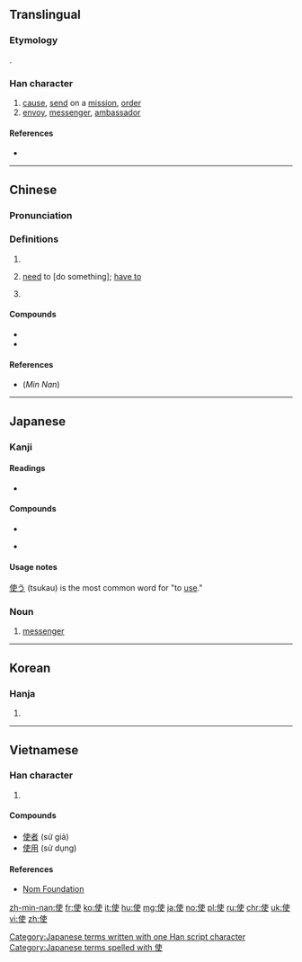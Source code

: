{{also|便}}
==Translingual==

===Etymology===
{{Han compound|人|吏|ls=psc|c1=s|c2=p|alt1=亻}}.

===Han character===
{{Han char|rn=9|rad=人|as=06|sn=8|four=25206|canj=OJLK|ids=⿰亻吏}}

# [[cause]], [[send]] on a [[mission]], [[order]]
# [[envoy]], [[messenger]], [[ambassador]]

====References====
* {{Han ref|kx=0101.050|dkj=00573|dj=0213.120|hdz=10145.020|uh=4F7F|ud=20351|bh=A8CF|bd=43215}}

----

==Chinese==
{{zh-forms}}

===Pronunciation===
{{zh-pron
|m=shǐ
|c=sai2,si2,si3
|mn=sái/sài/sú/sù
|mn_note=sái, sài - vernacular, sú, sù - literary
|mc=y
|oc=y
|ma=
|cat=v,n
}}

===Definitions===
{{zh-hanzi}}

# {{rfdef|lang=zh}} <!--normal meaning-->
# {{cx|Cantonese|lang=zh}} [[need]] to [do something]; [[have to]]
# 

====Compounds====
* {{zh-l|使用}}
* {{zh-l|使得}}

====References====
* (''Min Nan'') {{thcwd|3542}}

----

==Japanese==

===Kanji===
{{ja-kanji|grade=3|rs=人06}}

====Readings====
* {{ja-readings|goon=[[し]] (shi)|kanon=[[し]] (shi)|kun=[[つか]] (tsuka), [[しむ]] (shimu), [[せしむ]] (seshimu), [[しめば]] (shimeba)}}

====Compounds====
{{top2}}
* {{term|大使館||embassy|tr=たいしかん, taishikan|sc=Jpan|lang=ja}}
{{mid2}}
* {{l|ja|天使|tr=てんし, tenshi|gloss=angel}}
{{bottom}}

====Usage notes====
[[使う]] (tsukau) is the most common word for "to [[use]]."

===Noun===
{{ja-noun|k|hira=し|rom=shi}}

# [[messenger]]

[[Category:Japanese terms written with one Han script character]]
[[Category:Japanese terms spelled with 使]]

----

==Korean==

===Hanja===
{{ko-hanja|hangeul=[[사]], [[시]]|rv=sa, si|mr=sa, si}}

# {{defn|lang=ko|sort=人06}}

----

==Vietnamese==

===Han character===
{{vi-hantu|[[sứ]], [[sử]], [[sửa]], [[thửa]]|rs=人06}}

# {{defn|lang=vi|sort=人06}}

====Compounds====
* [[使者]] (sứ giả)
* [[使用]] (sử dụng)

====References====
* [http://nomfoundation.org/common/nom_details.php?codepoint=4f7f Nom Foundation]

[[zh-min-nan:使]]
[[fr:使]]
[[ko:使]]
[[it:使]]
[[hu:使]]
[[mg:使]]
[[ja:使]]
[[no:使]]
[[pl:使]]
[[ru:使]]
[[chr:使]]
[[uk:使]]
[[vi:使]]
[[zh:使]]